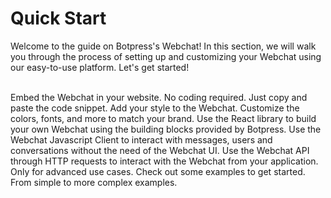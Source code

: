 
# Quick Start

Welcome to the guide on Botpress's Webchat! In this section, we will walk you through the process of setting up and customizing your Webchat using our easy-to-use platform. Let's get started!

<br />

<div className="grid grid-cols-1 md:grid-cols-2 lg:grid-cols-3 gap-4">
  <LinkCard title="Embedded Webchat" href="embedded" icon="desktop">
    Embed the Webchat in your website. No coding required. Just copy and paste the code snippet.
  </LinkCard>

  <LinkCard title="Theming" href="theming" icon="dashboard">
    Add your style to the Webchat. Customize the colors, fonts, and more to match your brand.
  </LinkCard>

  <LinkCard title="React Libary" href="react" icon="react">
    Use the React library to build your own Webchat using the building blocks provided by Botpress.
  </LinkCard>

  <LinkCard title="Javascript Client" href="javascript-client" icon="javascript">
    Use the Webchat Javascript Client to interact with messages, users and conversations without the need of the Webchat UI.
  </LinkCard>

  <LinkCard title="Webchat Api" href="api" icon="code">
    Use the Webchat API through HTTP requests to interact with the Webchat from your application. Only for advanced use cases.
  </LinkCard>

  <LinkCard title="Examples" href="examples" icon="community">
    Check out some examples to get started. From simple to more complex examples.
  </LinkCard>
</div>
